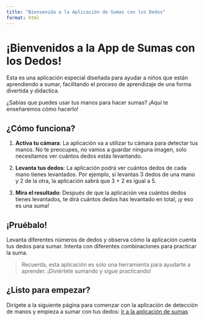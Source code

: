 ```yaml
---
title: "Bienvenida a la Aplicación de Sumas con los Dedos"
format: html
---
```


# ¡Bienvenidos a la App de Sumas con los Dedos!

Esta es una aplicación especial diseñada para ayudar a niños que están aprendiendo a sumar, facilitando el proceso de aprendizaje de una forma divertida y didactica. 

¿Sabías que puedes usar tus manos para hacer sumas? ¡Aquí te enseñaremos cómo hacerlo!

## ¿Cómo funciona?

1. **Activa tu cámara**: La aplicación va a utilizar tu cámara para detectar tus manos. No te preocupes, no vamos a guardar ninguna imagen, solo necesitamos ver cuántos dedos estás levantando.

2. **Levanta tus dedos**: La aplicación podrá ver cuántos dedos de cada mano tienes levantados. Por ejemplo, si levantas 3 dedos de una mano y 2 de la otra, la aplicación sabrá que 3 + 2 es igual a 5.

3. **Mira el resultado**: Después de que la aplicación vea cuántos dedos tienes levantados, te dirá cuántos dedos has levantado en total, ¡y eso es una suma!

## ¡Pruébalo!

Levanta diferentes números de dedos y observa cómo la aplicación cuenta tus dedos para sumar. Intenta con diferentes combinaciones para practicar la suma.

> Recuerda, esta aplicación es solo una herramienta para ayudarte a aprender. ¡Diviértete sumando y sigue practicando!

## ¿Listo para empezar?

Dirígete a la siguiente página para comenzar con la aplicación de detección de manos y empieza a sumar con tus dedos: [Ir a la aplicación de sumas](nbs\proyecto_suma\suma.qmd)